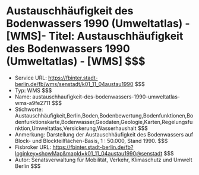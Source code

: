 # Austauschhäufigkeit des Bodenwassers 1990 (Umweltatlas) - [WMS]- Titel: Austauschhäufigkeit des Bodenwassers 1990 (Umweltatlas) - [WMS] $$$
- Service URL: https://fbinter.stadt-berlin.de/fb/wms/senstadt/k01_11_04austau1990 $$$
- Typ: WMS $$$
- Name: austauschhaufigkeit-des-bodenwassers-1990-umweltatlas-wms-a9fe2711 $$$
- Stichworte: Austauschhäufigkeit,Berlin,Boden,Bodenbewertung,Bodenfunktionen,Bodenfunktionskarte,Bodenwasser,Geodaten,Geologie,Karten,Regelungsfunktion,Umweltatlas,Versickerung,Wasserhaushalt $$$
- Anmerkung: Darstellung der Austauschhäufigkeit des Bodenwassers auf Block- und Blockteilflächen-Basis, 1 : 50.000, Stand 1990. $$$
- Fisbroker URL: https://fbinter.stadt-berlin.de/fb?loginkey=showMap&mapId=k01_11_04austau1990@senstadt $$$
- Autor: Senatsverwaltung für Mobilität, Verkehr, Klimaschutz und Umwelt Berlin $$$

